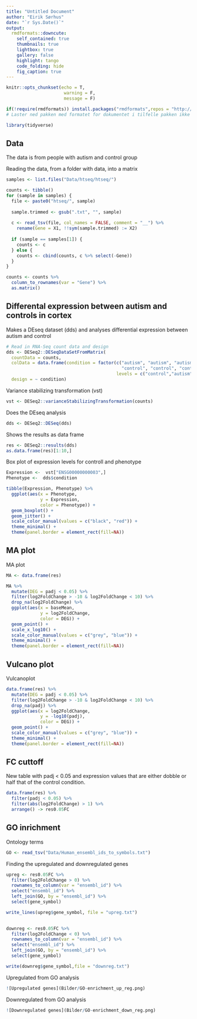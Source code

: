 ```yaml
---
title: "Untitled Document"
author: "Eirik Sørhus"
date: "`r Sys.Date()`"
output: 
  rmdformats::downcute:
    self_contained: true
    thumbnails: true
    lightbox: true
    gallery: false
    highlight: tango
    code_folding: hide
    fig_caption: true
---
```


```r
knitr::opts_chunkset(echo = T, 
                      warning = F, 
                      message = F)
```

```r
if(!require(rmdformats)) install.packages("rmdformats",repos = "http://cran.us.r-project.org")
# Laster ned pakken med formatet for dokumentet i tilfelle pakken ikke allerede er installert
```

```r
library(tidyverse)
```

## Data
The data is from people with autism and control group

Reading the data, from a folder with data, into a matrix
```r
samples <- list.files("Data/htseq/htseq/")

counts <- tibble()
for (sample in samples) {
  file <- paste0("htseq/", sample)
  
  sample.trimmed <- gsub(".txt", "", sample)
  
  c <- read_tsv(file, col_names = FALSE, comment = "__") %>%
    rename(Gene = X1, !!sym(sample.trimmed) := X2)
  
  if (sample == samples[1]) {
    counts <- c 
  } else {
    counts <- cbind(counts, c %>% select(-Gene))
  }
}

counts <- counts %>% 
  column_to_rownames(var = "Gene") %>% 
  as.matrix()
```

## Differental expression between autism and controls in cortex
Makes a DEseq dataset (dds) and analyses differential expression between autism and control
```r
# Read in RNA-Seq count data and design
dds <- DESeq2::DESeqDataSetFromMatrix(
  countData = counts,
  colData = data.frame(condition = factor(c("autism", "autism", "autism",
                                            "control", "control", "control"), 
                                          levels = c("control","autism"))),
  design = ~ condition)
```

Variance stabilizing transformation (vst)
```r
vst <- DESeq2::varianceStabilizingTransformation(counts)
```

Does the DEseq analysis
```r
dds <- DESeq2::DESeq(dds)
```

Shows the results as data frame
```r
res <- DESeq2::results(dds)
as.data.frame(res)[1:10,]
```

Box plot of expression levels for controll and phenotype
```r
Expression <-  vst["ENSG00000000003",]
Phenotype <-  dds$condition

tibble(Expression, Phenotype) %>% 
  ggplot(aes(x = Phenotype,
             y = Expression,
             color = Phenotype)) +
  geom_boxplot() +
  geom_jitter() +
  scale_color_manual(values = c("black", "red")) +
  theme_minimal() +
  theme(panel.border = element_rect(fill=NA))
```

## MA plot 
MA plot
```r
MA <- data.frame(res)

MA %>% 
  mutate(DEG = padj < 0.05) %>% 
  filter(log2FoldChange > -10 & log2FoldChange < 10) %>%
  drop_na(log2FoldChange) %>% 
  ggplot(aes(x = baseMean,
             y = log2FoldChange,
             color = DEG)) +
  geom_point() +
  scale_x_log10() +
  scale_color_manual(values = c("grey", "blue")) +
  theme_minimal() +
  theme(panel.border = element_rect(fill=NA))
```

## Vulcano plot
Vulcanoplot
```r
data.frame(res) %>% 
  mutate(DEG = padj < 0.05) %>% 
  filter(log2FoldChange > -10 & log2FoldChange < 10) %>%
  drop_na(padj) %>% 
  ggplot(aes(x = log2FoldChange,
             y = -log10(padj),
             color = DEG)) +
  geom_point() +
  scale_color_manual(values = c("grey", "blue")) +
  theme_minimal() +
  theme(panel.border = element_rect(fill=NA))
```

## FC cuttoff
New table with padj < 0.05 and expression values that are either dobble or half that of the control condition. 
```r
data.frame(res) %>% 
  filter(padj < 0.05) %>% 
  filter(abs(log2FoldChange) > 1) %>% 
  arrange() -> res0.05FC
```

## GO inrichment
Ontology terms
```r
GO <- read_tsv("Data/Human_ensembl_ids_to_symbols.txt")
```

Finding the upregulated and downregulated genes
```r
upreg <- res0.05FC %>% 
  filter(log2FoldChange > 0) %>% 
  rownames_to_column(var = "ensembl_id") %>% 
  select("ensembl_id") %>% 
  left_join(GO, by = "ensembl_id") %>% 
  select(gene_symbol)

write_lines(upreg$gene_symbol, file = "upreg.txt")
  

downreg <- res0.05FC %>% 
  filter(log2FoldChange < 0) %>% 
  rownames_to_column(var = "ensembl_id") %>% 
  select("ensembl_id") %>% 
  left_join(GO, by = "ensembl_id") %>% 
  select(gene_symbol)

write(downreg$gene_symbol,file = "downreg.txt")
```

Upregulated from GO analysis
```r
![Upregulated genes](Bilder/GO-enrichment_up_reg.png)
```

Downregulated from GO analysis
```r
![Downregulated genes](Bilder/GO-enrichment_down_reg.png)
```